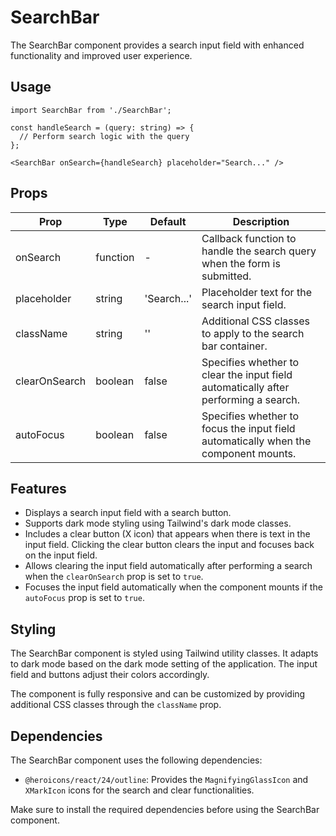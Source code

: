 # SearchBar

The SearchBar component provides a search input field with enhanced functionality and improved user experience.

## Usage

```tsx
import SearchBar from './SearchBar';

const handleSearch = (query: string) => {
  // Perform search logic with the query
};

<SearchBar onSearch={handleSearch} placeholder="Search..." />
```

## Props

| Prop           | Type       | Default     | Description                                                                         |
| -------------- | ---------- | ----------- | ----------------------------------------------------------------------------------- |
| onSearch       | function   | -           | Callback function to handle the search query when the form is submitted.            |
| placeholder    | string     | 'Search...' | Placeholder text for the search input field.                                        |
| className      | string     | ''          | Additional CSS classes to apply to the search bar container.                        |
| clearOnSearch  | boolean    | false       | Specifies whether to clear the input field automatically after performing a search. |
| autoFocus      | boolean    | false       | Specifies whether to focus the input field automatically when the component mounts. |

## Features

- Displays a search input field with a search button.
- Supports dark mode styling using Tailwind's dark mode classes.
- Includes a clear button (X icon) that appears when there is text in the input field. Clicking the clear button clears the input and focuses back on the input field.
- Allows clearing the input field automatically after performing a search when the `clearOnSearch` prop is set to `true`.
- Focuses the input field automatically when the component mounts if the `autoFocus` prop is set to `true`.

## Styling

The SearchBar component is styled using Tailwind utility classes. It adapts to dark mode based on the dark mode setting of the application. The input field and buttons adjust their colors accordingly.

The component is fully responsive and can be customized by providing additional CSS classes through the `className` prop.

## Dependencies

The SearchBar component uses the following dependencies:

- `@heroicons/react/24/outline`: Provides the `MagnifyingGlassIcon` and `XMarkIcon` icons for the search and clear functionalities.

Make sure to install the required dependencies before using the SearchBar component.